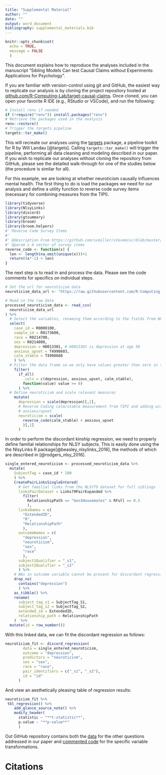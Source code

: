 ```yaml
---
title: "Supplemental Material"
author: ""
date: ""
output: word_document
bibliography: supplemental_materials.bib
---
```


```r
knitr::opts_chunk$set(
  echo = TRUE,
  message = FALSE
  )
```

This document explains how to reproduce the analyses included in the manuscript "Sibling Models Can test Causal Claims without Experiments: Applications for Psychology". 

If you are familiar with version-control using git and GitHub, the easiest way to replicate our analysis is by cloning the project repository hosted at [github.com/R-Computing-Lab/target-causal-claims](https://github.com/R-Computing-Lab/target-causalclaims). Once cloned, you can open your favorite R IDE (e.g., RStudio or VSCode), and run the following:

```r
# Install renv if needed
if (!require("renv")) install.packages("renv")
# Retrieve the packages used in the analysis
renv::restore()
# Trigger the targets pipeline
targets::tar_make()
```

This will recreate our analyses using the [targets](https://docs.ropensci.org/targets/) package, a pipeline toolkit for R by Will Landau [@targets]. Calling `targets::tar_make()` will trigger the pipeline, performing all data cleaning and modeling described in our paper. If you wish to replicate our analyses without cloning the repository from GitHub, please see the detailed walk-through for one of the studies below (the procedure is similar for all).

For this example, we are looking at whether neuroticism causally influences mental health. The first thing to do is load the packages we need for our analysis and define a utility function to reverse code survey items (necessary for combining measures from the TIPI).

```r
library(tidyverse)
library(NlsyLinks)
library(discord)
library(gtsummary)
library(broom)
library(broom.helpers)
#' Reverse Code Survey Items
#'
#' @description From https://github.com/svmiller/stevemisc/blob/master/R/revcode.R
#' @param x A vector of survey items
reverse_code <- function(x) {
  len <- length(na.omit(unique(x)))+1
  return((x*-1) + len)
}

```

The next step is to read in and process the data. Please see the code comments for specifics on individual steps.

```r

# Set the url for neuroticism data
neuroticism_data_url <- "https://raw.githubusercontent.com/R-Computing-Lab/target-causalclaims/main/data/neuroticism.csv"

# Read in the raw data
processed_neuroticism_data <- read_csv(
  neuroticism_data_url
) %>%
  # Select the variables, renaming them according to the fields from NLSY
  select(
    case_id = R0000100,
    sample_id = R0173600,
    race = R0214700,
    sex = R0214800,
    depression = H0013301, # H0013301 is depression at age 50
    anxious_upset = T4998603,
    calm_stable = T4998608
    ) %>%
  # Filter the data frame so we only have values greater than zero in the columns 'depression_score', 'anxious_upset', and 'calm_stable'
    filter(
      if_all(
        .cols = c(depression, anxious_upset, calm_stable), 
        function(value) value >= 0)
      ) %>%
  # Define neuroticism and scale relevant measures
    mutate(
      depression = scale(depression)[,1],
      # Reverse Coding calm/stable measurement from TIPI and adding with
      # anxious/upset
      neuroticism = scale(
        reverse_code(calm_stable) + anxious_upset
        )[,1]
      ) 

```

In order to perform the discordant kinship regression, we need to properly define familial relationships for NLSY subjects. This is easily done using the the NlsyLinks R package[@beasley_nlsylinks_2016], the methods of which are described in [@rodgers_nlsy_2016].

```r

single_entered_neuroticism <- processed_neuroticism_data %>%
  mutate(
    SubjectTag = case_id * 100
    ) %>%
    CreatePairLinksSingleEntered(
      # Get familial links from the NLSY79 dataset for full siblings
      linksPairDataset = Links79PairExpanded %>%
        filter(
          RelationshipPath == "Gen1Housemates" & RFull == 0.5
          ),
      linksNames = c(
        "ExtendedID",
        "R", 
        "RelationshipPath"
        ),
      outcomeNames = c(
        "depression", 
        "neuroticism",
        "sex", 
        "race"
        ),
      subject1Qualifier = "_s1",
      subject2Qualifier = "_s2"
      ) %>%
    # NAs in outcome variable cannot be present for discordant regression to work
    drop_na(
      contains("depression")
      ) %>%
    as_tibble() %>%
    rename(
      subject_tag_s1 = SubjectTag_S1,
      subject_tag_s2 = SubjectTag_S2,
      extended_id = ExtendedID,
      relationship_path = RelationshipPath
    )  %>%
  mutate(id = row_number())

```

With this linked data, we can fit the discordant regression as follows:

```r
neuroticism_fit <- discord_regression(
        data = single_entered_neuroticism,
        outcome = "depression",
        predictors = "neuroticism",
        sex = "sex",
        race = "race",
        pair_identifiers = c("_s1", "_s2"),
        id = "id"
      )
```

And view an aesthetically pleasing table of regression results:

```r

neuroticism_fit %>%
 tbl_regression() %>%
    add_glance_source_note() %>%
    modify_header(
      statistic ~ "**t-statistic**", 
      p.value ~ "**p-value**"
      )

```

Out GitHub repository contains both the [data]((https://github.com/R-Computing-Lab/target-causalclaims/tree/main/data)) for the other questions addressed in our paper and [commented code](https://github.com/R-Computing-Lab/target-causalclaims/blob/main/R/utils_process-data.R) for the specific variable transformations.

# Citations
